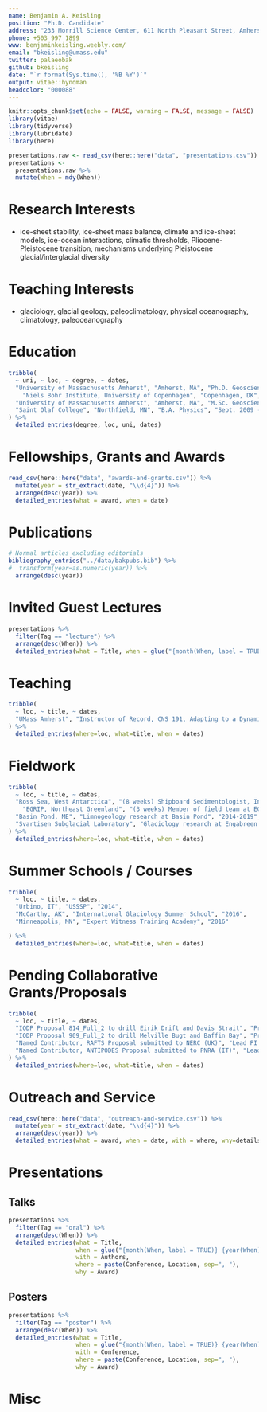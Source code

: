 ```yaml
---
name: Benjamin A. Keisling
position: "Ph.D. Candidate"
address: "233 Morrill Science Center, 611 North Pleasant Street, Amherst, MA 01003"
phone: +503 997 1899
www: benjaminkeisling.weebly.com/
email: "bkeisling@umass.edu"
twitter: palaeobak
github: bkeisling
date: "`r format(Sys.time(), '%B %Y')`"
output: vitae::hyndman
headcolor: "000088"
---
```



```r
knitr::opts_chunk$set(echo = FALSE, warning = FALSE, message = FALSE)
library(vitae)
library(tidyverse)
library(lubridate)
library(here)
```

```r
presentations.raw <- read_csv(here::here("data", "presentations.csv"))
presentations <- 
  presentations.raw %>% 
  mutate(When = mdy(When))
```


# Research Interests
* ice-sheet stability, ice-sheet mass balance, climate and ice-sheet models, ice-ocean interactions, climatic thresholds, Pliocene-Pleistocene transition, mechanisms underlying Pleistocene glacial/interglacial diversity

# Teaching Interests
* glaciology, glacial geology, paleoclimatology, physical oceanography, climatology, paleoceanography

# Education

```r
tribble(
  ~ uni, ~ loc, ~ degree, ~ dates,
  "University of Massachusetts Amherst", "Amherst, MA", "Ph.D. Geosciences", "Sept. 2015 - May 2019", 
    "Niels Bohr Institute, University of Copenhagen", "Copenhagen, DK", "Visiting Fellow, Centre of Ice and Climate", "Aug. 2016 - June 2017", 
  "University of Massachusetts Amherst", "Amherst, MA", "M.Sc. Geosciences", "Sept. 2013 - May 2015", 
  "Saint Olaf College", "Northfield, MN", "B.A. Physics", "Sept. 2009 - May 2013"
) %>% 
  detailed_entries(degree, loc, uni, dates)
```

# Fellowships, Grants and Awards

```r
read_csv(here::here("data", "awards-and-grants.csv")) %>% 
  mutate(year = str_extract(date, "\\d{4}")) %>% 
  arrange(desc(year)) %>% 
  detailed_entries(what = award, when = date)
```

# Publications

```r
# Normal articles excluding editorials
bibliography_entries("../data/bakpubs.bib") %>%
#  transform(year=as.numeric(year)) %>%
  arrange(desc(year))
```

# Invited Guest Lectures

```r
presentations %>% 
  filter(Tag == "lecture") %>% 
  arrange(desc(When)) %>% 
  detailed_entries(what = Title, when = glue("{month(When, label = TRUE)} {year(When)}"), where = paste(Location,Award,sep=" host: "))
```

# Teaching

```r
tribble(
  ~ loc, ~ title, ~ dates,
  "UMass Amherst", "Instructor of Record, CNS 191, Adapting to a Dynamic Environment", "2015" 
) %>% 
  detailed_entries(where=loc, what=title, when = dates)
```

# Fieldwork

```r
tribble(
  ~ loc, ~ title, ~ dates,
  "Ross Sea, West Antarctica", "(8 weeks) Shipboard Sedimentologist, International Ocean Discovery Program (IODP) Expedition 374", "2018",
    "EGRIP, Northeast Greenland", "(3 weeks) Member of field team at EGRIP ice core drill site in NE Greenland", "2017",
  "Basin Pond, ME", "Limnogeology research at Basin Pond", "2014-2019",
  "Svartisen Subglacial Laboratory", "Glaciology research at Engabreen Glacier, Arctic Norway", "2012"
) %>% 
  detailed_entries(where=loc, what=title, when = dates)
```

# Summer Schools / Courses

```r
tribble(
  ~ loc, ~ title, ~ dates,
  "Urbino, IT", "USSSP", "2014",
  "McCarthy, AK", "International Glaciology Summer School", "2016",
  "Minneapolis, MN", "Expert Witness Training Academy", "2016"

) %>% 
  detailed_entries(where=loc, what=title, when = dates)
```

# Pending Collaborative Grants/Proposals

```r
tribble(
  ~ loc, ~ title, ~ dates,
  "IODP Proposal 814_Full_2 to drill Eirik Drift and Davis Strait", "Proponent", "2018",
  "IODP Proposal 909_Full_2 to drill Melville Bugt and Baffin Bay", "Proponent", "2018",
  "Named Contributor, RAFTS Proposal submitted to NERC (UK)", "Lead PI: Tina Van de Flierdt", "2018",
  "Named Contributor, ANTIPODES Proposal submitted to PNRA (IT)", "Lead PI: Florence Colleoni", "2018"
) %>% 
  detailed_entries(where=loc, what=title, when = dates)
```

# Outreach and Service

```r
read_csv(here::here("data", "outreach-and-service.csv")) %>% 
  mutate(year = str_extract(date, "\\d{4}")) %>% 
  arrange(desc(year)) %>% 
  detailed_entries(what = award, when = date, with = where, why=details)
```



# Presentations

## Talks

```r
presentations %>% 
  filter(Tag == "oral") %>% 
  arrange(desc(When)) %>% 
  detailed_entries(what = Title,
                   when = glue("{month(When, label = TRUE)} {year(When)}"),
                   with = Authors,
                   where = paste(Conference, Location, sep=", "),
                   why = Award)
```

## Posters

```r
presentations %>% 
  filter(Tag == "poster") %>% 
  arrange(desc(When)) %>% 
  detailed_entries(what = Title,
                   when = glue("{month(When, label = TRUE)} {year(When)}"),
                   with = Conference,
                   where = paste(Conference, Location, sep=", "),
                   why = Award)
```



# Misc